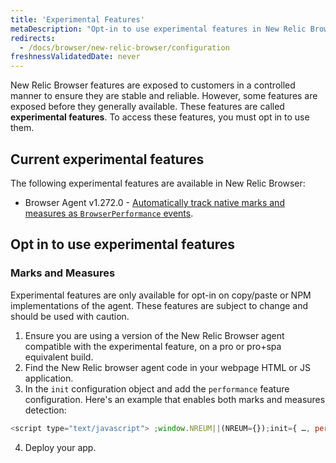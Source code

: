 ```yaml
---
title: 'Experimental Features'
metaDescription: "Opt-in to use experimental features in New Relic Browser before they are generally available."
redirects:
  - /docs/browser/new-relic-browser/configuration
freshnessValidatedDate: never
---
```


New Relic Browser features are exposed to customers in a controlled manner to ensure they are stable and reliable. However, some features are exposed before they generally available. These features are called **experimental features**. To access these features, you must opt in to use them.

## Current experimental features

The following experimental features are available in New Relic Browser:
* Browser Agent v1.272.0 - [Automatically track native marks and measures as `BrowserPerformance` events](/docs/browser/new-relic-browser/browser-pro-features/marks-and-measures).

## Opt in to use experimental features

### Marks and Measures
<Callout variant="important">
  Experimental features are only available for opt-in on copy/paste or NPM implementations of the agent. These features are subject to change and should be used with caution.
</Callout>

1. Ensure you are using a version of the New Relic Browser agent compatible with the experimental feature, on a pro or pro+spa equivalent build.
2. Find the New Relic browser agent code in your webpage HTML or JS application.
3. In the `init` configuration object and add the `performance` feature configuration. Here's an example that enables both marks and measures detection:
  ```js
  <script type="text/javascript"> ;window.NREUM||(NREUM={});init={ …, performance: {capture_marks: true, capture_measures: true} }:
  ```
4. Deploy your app.
